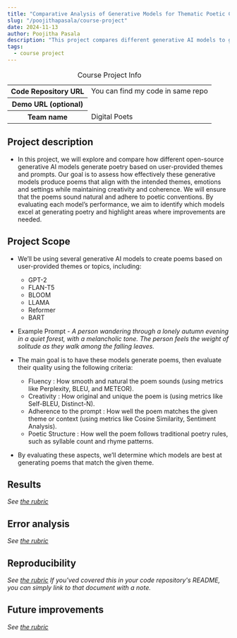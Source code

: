 ```yaml
---
title: "Comparative Analysis of Generative Models for Thematic Poetic Creation"
slug: "/poojithapasala/course-project"
date: 2024-11-13
author: Poojitha Pasala
description: "This project compares different generative AI models to generate creative poetry based on user prompts and evaluates their fluency, creativity, adherence to the theme and poetic structure."
tags:
  - course project
---
```


<table>
  <caption>
    Course Project Info
  </caption>
<tbody>
  <tr>
    <th>Code Repository URL</th>
    <td>You can find my code in same repo</td>
  </tr>
  <tr>
    <th>Demo URL (optional)</th>
    <td></td>
  </tr>
  <tr>
    <th>Team name</th>
    <td>Digital Poets</td>
  </tr>
</tbody>
</table>


## Project description

- In this project, we will explore and compare how different open-source generative AI models generate poetry based on user-provided themes and prompts. Our goal is to assess how effectively these generative models produce poems that align with the intended themes, emotions and  settings while maintaining creativity and coherence. We will ensure that the poems sound natural and adhere to poetic conventions. By evaluating each model’s performance, we aim to identify which models excel at generating poetry and highlight areas where improvements are needed.

## Project Scope
 
- We’ll be using several generative AI models to create poems based on user-provided themes or topics, including:
 
  - GPT-2
  - FLAN-T5
  - BLOOM
  - LLAMA
  - Reformer
  - BART
 
 - Example Prompt - _A person wandering through a lonely autumn evening in a quiet forest, with a melancholic tone. The person feels the weight of solitude as they walk among the falling leaves._

- The main goal is to have these models generate poems, then evaluate their quality using the following criteria:
 
  - Fluency                 : How smooth and natural the poem sounds (using metrics like Perplexity, BLEU, and METEOR).
  - Creativity              : How original and unique the poem is (using metrics like Self-BLEU, Distinct-N).
  - Adherence to the prompt : How well the poem matches the given theme or context (using metrics like Cosine Similarity, Sentiment Analysis).
  - Poetic Structure        : How well the poem follows traditional poetry rules, such as syllable count and rhyme patterns.
  
- By evaluating these aspects, we’ll determine which models are best at generating poems that match the given theme.


## Results

_See [the rubric](https://parsertongue.org/courses/snlp-2/assignments/rubrics/course-project/final/#results)_

## Error analysis

_See [the rubric](https://parsertongue.org/courses/snlp-2/assignments/rubrics/course-project/final/#error-analysis)_

## Reproducibility

_See [the rubric](https://parsertongue.org/courses/snlp-2/assignments/rubrics/course-project/final/#reproducibility)_
_If you'ved covered this in your code repository's README, you can simply link to that document with a note._

## Future improvements

_See [the rubric](https://parsertongue.org/courses/snlp-2/assignments/rubrics/course-project/final/#proposal-for-future-improvements)_